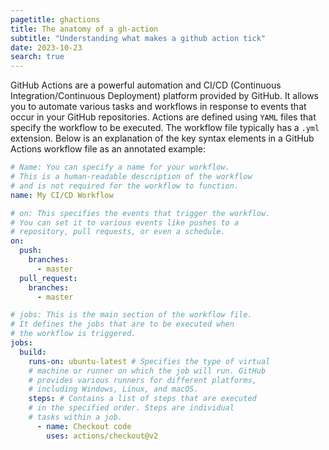 ```yaml
---
pagetitle: ghactions
title: The anatomy of a gh-action
subtitle: "Understanding what makes a github action tick"
date: 2023-10-23
search: true
---
```


GitHub Actions are a powerful automation and CI/CD (Continuous Integration/Continuous Deployment) platform provided by GitHub. It allows you to automate various tasks and workflows in response to events that occur in your GitHub repositories. Actions are defined using `YAML` files that specify the workflow to be executed. The workflow file typically has a `.yml` extension. Below is an explanation of the key syntax elements in a GitHub Actions workflow file as an annotated example:

```yaml
# Name: You can specify a name for your workflow. 
# This is a human-readable description of the workflow 
# and is not required for the workflow to function.
name: My CI/CD Workflow

# on: This specifies the events that trigger the workflow. 
# You can set it to various events like pushes to a 
# repository, pull requests, or even a schedule.
on:
  push:
    branches:
      - master
  pull_request:
    branches:
      - master

# jobs: This is the main section of the workflow file. 
# It defines the jobs that are to be executed when 
# the workflow is triggered.
jobs:
  build:
    runs-on: ubuntu-latest # Specifies the type of virtual 
    # machine or runner on which the job will run. GitHub 
    # provides various runners for different platforms, 
    # including Windows, Linux, and macOS.
    steps: # Contains a list of steps that are executed 
    # in the specified order. Steps are individual 
    # tasks within a job.
      - name: Checkout code
        uses: actions/checkout@v2
```